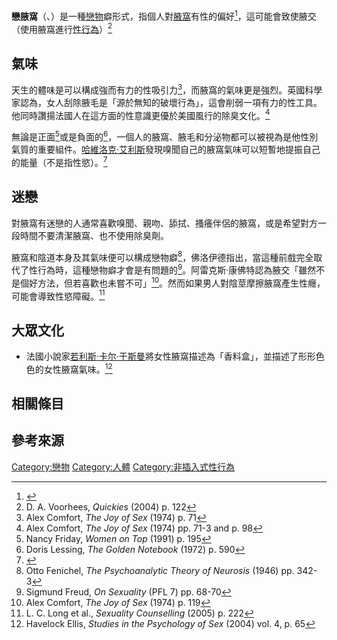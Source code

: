{{Double image|right|Americanfemalearmpithair.jpg|285|Sukang Paombong.jpg|200|有些人比較喜歡不除毛的腋窩。}}
'''戀腋窩'''（{{lang-en|Armpit fetishism}}、{{lang|en|maschalagnia}}）是一種[[戀物|戀物]]癖形式，指個人對[[腋窩|腋窩]]有性的偏好<ref name=aggrawal>{{cite book|url=https://books.google.com/books?id=uNkNhPZQprcC&pg=PA376&dq=maschalagnia&cd=2#v=onepage&q=maschalagnia&f=false|first=Anil|last=Aggrawal|title=Forensic and Medico-Legal Aspects of Sexual Crimes and Unusual Sexual Practices|year=2008|isbn=978-1-4200-4308-2|publisher=CRC Press|page=376}}</ref>，這可能會致使腋交（使用腋窩進行[[人類性行為|性行為]]）<ref>D. A. Voorhees, ''Quickies'' (2004) p. 122</ref>

==氣味==
天生的體味是可以構成強而有力的性吸引力<ref>Alex Comfort, ''The Joy of Sex'' (1974) p. 71</ref>，而腋窩的氣味更是強烈。英國科學家{{link-en|阿雷克斯·康佛特|Alex Comfort}}認為，女人刮除腋毛是「源於無知的破壞行為」，這會削弱一項有力的性工具。他同時讚揚法國人在這方面的性意識更優於美國風行的除臭文化。<ref>Alex Comfort, ''The Joy of Sex'' (1974) pp. 71-3 and p. 98</ref>

無論是正面<ref>Nancy Friday, ''Women on Top'' (1991) p. 195</ref>或是負面的<ref>Doris Lessing, ''The Golden Notebook'' (1972) p. 590</ref>，一個人的腋窩、腋毛和分泌物都可以被視為是他性別氣質的重要組件。[[哈維洛克·艾利斯|哈維洛克·艾利斯]]發現嗅聞自己的腋窩氣味可以短暫地提振自己的能量（不是指性慾）。<ref name=ellis>{{cite journal|work=Studies in the Psychology of Sex|volume=4|last=Ellis|first=Havelock|pages=64–67|title=Sexual Selection in Man|url=http://www.gutenberg.org/ebooks/13613|year=1905|isbn=978-1-55445-828-8|journal=|access-date=2017-02-15|archive-date=2019-11-30|archive-url=https://web.archive.org/web/20191130185328/http://www.gutenberg.org/ebooks/13613|dead-url=no}}</ref>

== 迷戀 ==
對腋窩有迷戀的人通常喜歡嗅聞、親吻、舔拭、搔癢伴侶的腋窩，或是希望對方一段時間不要清潔腋窩、也不使用除臭劑。

腋窩和陰道本身及其氣味便可以構成戀物癖<ref>Otto Fenichel, ''The Psychoanalytic Theory of Neurosis'' (1946) pp. 342-3</ref>，佛洛伊德指出，當這種前戲完全取代了性行為時，這種戀物癖才會是有問題的<ref>Sigmund Freud, ''On Sexuality'' (PFL 7) pp. 68-70</ref>。阿雷克斯·康佛特認為腋交「雖然不是個好方法，但若喜歡也未嘗不可」<ref>Alex Comfort, ''The Joy of Sex'' (1974) p. 119</ref>。然而如果男人對陰莖摩擦腋窩產生性癮，可能會導致性慾障礙。<ref>L. C. Long et al., ''Sexuality Counselling'' (2005) p. 222</ref>

== 大眾文化 ==
*法國小說家[[若利斯·卡尔·于斯曼|若利斯·卡尔·于斯曼]]將女性腋窩描述為「香料盒」，並描述了形形色色的女性腋窩氣味。<ref>Havelock Ellis, ''Studies in the Psychology of Sex'' (2004) vol. 4, p. 65</ref>
<!--* Havelock Ellis quotes a Chinese poet writing to his lover of "your odorous armpit...that embalsamed nest".<ref>Havelock Ellis, ''Studies in the Psychology of Sex'' (2004) vol. 4, p. 65</ref>  找不到哪位詩人，先藏著-->

==相關條目==
{{Columns-list|3|
*[[性慾倒錯列表|性慾倒錯列表]]
*[[戀髮癖|戀髮癖]]
*[[非插入式性行為|非插入式性行為]]
}}

==參考來源==
{{Reflist|2|}}

{{戀物癖}}

[[Category:戀物|Category:戀物]]
[[Category:人體|Category:人體]]
[[Category:非插入式性行為|Category:非插入式性行為]]
